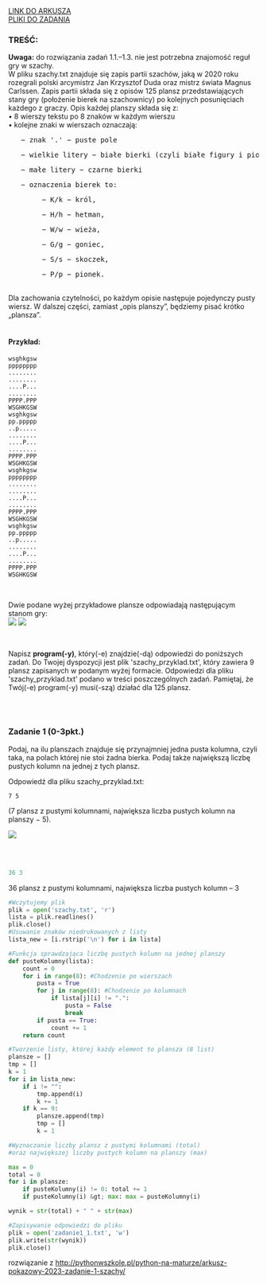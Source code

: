 
<div className="box_link"><a className="link link_materials" target="_blank" href="https://cke.gov.pl/images/_EGZAMIN_MATURALNY_OD_2023/materialy_dodatkowe/pokazowe/Informatyka/MINP-R0-100-2203.pdf">LINK DO ARKUSZA</a>
<br/>
<a className="link  link_materials" href="https://cke.gov.pl/images/_EGZAMIN_MATURALNY_OD_2023/materialy_dodatkowe/pokazowe/Informatyka/Dane_2203.zip" >PLIKI DO ZADANIA</a>
<br/>
</div>

### TREŚĆ:

<b>Uwaga:</b> do rozwiązania zadań 1.1.–1.3. nie jest potrzebna znajomość reguł gry w szachy.<br/>
W pliku szachy.txt znajduje się zapis partii szachów, jaką w 2020 roku rozegrali polski
arcymistrz Jan Krzysztof Duda oraz mistrz świata Magnus Carlssen. Zapis partii składa się
z opisów 125 plansz przedstawiających stany gry (położenie bierek na szachownicy) po
kolejnych posunięciach każdego z graczy. Opis każdej planszy składa się z:<br/>
• 8 wierszy tekstu po 8 znaków w każdym wierszu<br/>
• kolejne znaki w wierszach oznaczają:<br/>
<pre>   − znak '.' − puste pole</pre>  
<pre>   − wielkie litery − białe bierki (czyli białe figury i pionki)</pre>  
<pre>   − małe litery − czarne bierki</pre>  
<pre>   − oznaczenia bierek to:</pre> 
<pre>        − K/k − król, </pre> 
<pre>        − H/h − hetman,</pre> 
<pre>        − W/w − wieża,</pre> 
<pre>        − G/g − goniec,</pre> 
<pre>        − S/s − skoczek, </pre> 
<pre>        − P/p − pionek.</pre> 
<br/>
Dla zachowania czytelności, po każdym opisie następuje pojedynczy pusty wiersz. W dalszej
części, zamiast „opis planszy”, będziemy pisać krótko „plansza”.<br/><br/>

#### Przykład:<br/>

```
wsghkgsw
pppppppp
........
........
....P...
........
PPPP.PPP
WSGHKGSW
wsghkgsw
pp.ppppp
..p.....
........
....P...
........
PPPP.PPP
WSGHKGSW
wsghkgsw
pppppppp
........
........
....P...
........
PPPP.PPP
WSGHKGSW
wsghkgsw
pp.ppppp
..p.....
........
....P...
........
PPPP.PPP
WSGHKGSW
```
<br/>

Dwie podane wyżej przykładowe plansze odpowiadają następującym stanom gry:<br/>
![](https://i.imgur.com/QDpW7Wf.png) ![](https://i.imgur.com/R1uNeAN.png)

<br/>

Napisz <b>program(-y)</b>, który(-e) znajdzie(-dą) odpowiedzi do poniższych zadań.
Do Twojej dyspozycji jest plik 'szachy_przyklad.txt', który zawiera 9 plansz zapisanych
w podanym wyżej formacie. Odpowiedzi dla pliku 'szachy_przyklad.txt' podano w treści
poszczególnych zadań. Pamiętaj, że Twój(-e) program(-y) musi(-szą) działać dla 125 plansz.

<br/><br/>

### Zadanie 1   (0-3pkt.)

Podaj, na ilu planszach znajduje się przynajmniej jedna pusta kolumna, czyli taka, na polach
której nie stoi żadna bierka. Podaj także największą liczbę pustych kolumn na jednej z tych
plansz. <br/>

Odpowiedź dla pliku szachy_przyklad.txt:
```
7 5
```

(7 plansz z pustymi kolumnami, największa liczba pustych kolumn na planszy − 5). 
<br/>


![](https://i.imgur.com/oQma1un.png)


<br/>
<br/>

<Dropdown title="WSKAZÓWKI">
    <p className={`dropdown_text`}>
    </p>
</Dropdown>

<Dropdown title="ODPOWIEDŹ">

```python
36 3
```

<p className={`dropdown_text`}>
    36 plansz z pustymi kolumnami, największa liczba pustych kolumn – 3
</p>

</Dropdown>

<Dropdown title="ROZWIĄZANIE PRZYKŁADOWE - PYHTON">

```python
#Wczytujemy plik
plik = open('szachy.txt', 'r')
lista = plik.readlines()
plik.close()
#Usuwanie znaków niedrukowanych z listy
lista_new = [i.rstrip('\n') for i in lista]

#Funkcja sprawdzająca liczbę pustych kolumn na jednej planszy
def pusteKolumny(lista):
    count = 0
    for i in range(8): #Chodzenie po wierszach
        pusta = True
        for j in range(8): #Chodzenie po kolumnach
            if lista[j][i] != ".":
                pusta = False
                break
        if pusta == True:
            count += 1
    return count

#Tworzenie listy, której każdy element to plansza (8 list)
plansze = []
tmp = []
k = 1
for i in lista_new:
    if i != "":
        tmp.append(i)
        k += 1
    if k == 9:
        plansze.append(tmp)
        tmp = []
        k = 1

#Wyznaczanie liczby plansz z pustymi kolumnami (total)
#oraz największej liczby pustych kolumn na planszy (max)

max = 0
total = 0
for i in plansze:
    if pusteKolumny(i) != 0: total += 1
    if pusteKolumny(i) &gt; max: max = pusteKolumny(i)

wynik = str(total) + " " + str(max)

#Zapisywanie odpowiedzi do pliku
plik = open('zadanie1_1.txt', 'w')
plik.write(str(wynik))
plik.close()
```

<p className={`dropdown_text`}>
    rozwiązanie z <a href="http://pythonwszkole.pl/python-na-maturze/arkusz-pokazowy-2023-zadanie-1-szachy/">http://pythonwszkole.pl/python-na-maturze/arkusz-pokazowy-2023-zadanie-1-szachy/</a>
</p>

</Dropdown>



